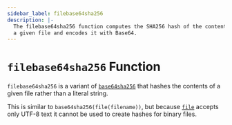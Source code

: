```yaml
---
sidebar_label: filebase64sha256
description: |-
  The filebase64sha256 function computes the SHA256 hash of the contents of
  a given file and encodes it with Base64.
---
```


# `filebase64sha256` Function

`filebase64sha256` is a variant of [`base64sha256`](/opentf/language/functions/base64sha256)
that hashes the contents of a given file rather than a literal string.

This is similar to `base64sha256(file(filename))`, but
because [`file`](/opentf/language/functions/file) accepts only UTF-8 text it cannot be used to
create hashes for binary files.
